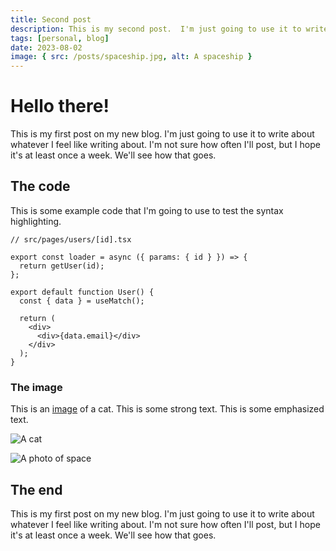 ```yaml
---
title: Second post
description: This is my second post.  I'm just going to use it to write about whatever I feel like writing about.
tags: [personal, blog]
date: 2023-08-02
image: { src: /posts/spaceship.jpg, alt: A spaceship }
---
```


# Hello there!

This is my first post on my new blog. I'm just going to use it to write about
whatever I feel like writing about. I'm not sure how often I'll post, but I hope it's at least once a week.
We'll see how that goes.

## The code

This is some example code that I'm going to use to test the syntax highlighting.

```tsx
// src/pages/users/[id].tsx

export const loader = async ({ params: { id } }) => {
  return getUser(id);
};

export default function User() {
  const { data } = useMatch();

  return (
    <div>
      <div>{data.email}</div>
    </div>
  );
}
```

### The image

This is an [image](https://example.com) of a cat. This is some strong text. This is some emphasized text.

![A cat](https://placekitten.com/200/300)

![A photo of space](http://www.storywarren.com/wp-content/uploads/2016/09/space-1.jpg 'A photo of space')

## The end

This is my first post on my new blog. I'm just going to use it to write about
whatever I feel like writing about. I'm not sure how often I'll post, but I hope it's at least once a week.
We'll see how that goes.
